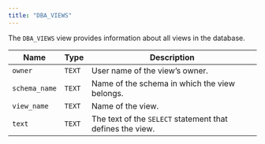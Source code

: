 ```yaml
---
title: "DBA_VIEWS"
---
```


<div id="dba_views" class="registered_link"></div>

The `DBA_VIEWS` view provides information about all views in the database.

| Name          | Type   | Description                                               |
| ------------- | ------ | --------------------------------------------------------- |
| `owner`       | `TEXT` | User name of the view’s owner.                            |
| `schema_name` | `TEXT` | Name of the schema in which the view belongs.             |
| `view_name`   | `TEXT` | Name of the view.                                         |
| `text`        | `TEXT` | The text of the `SELECT` statement that defines the view. |
